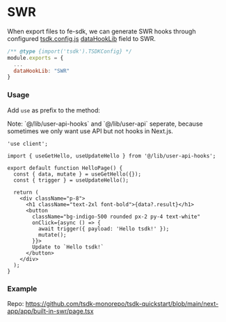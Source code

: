 
# SWR

When export files to fe-sdk, we can generate SWR hooks through configured [tsdk.config.js](./tsdk.config) [dataHookLib](./tsdk.config#datahooklib) field to SWR.

```js filename="tsdk.config.js" {4}
/** @type {import('tsdk').TSDKConfig} */
module.exports = {
  ...
  dataHookLib: "SWR"
}
```

### Usage

Add `use` as prefix to the method:

<Callout>
  Note: `@/lib/user-api-hooks` and `@/lib/user-api` seperate, because sometimes we only want use API but not hooks in Next.js.
</Callout>

```tsx
'use client';

import { useGetHello, useUpdateHello } from '@/lib/user-api-hooks';

export default function HelloPage() {
  const { data, mutate } = useGetHello({});
  const { trigger } = useUpdateHello();

  return (
    <div className="p-8">
      <h1 className="text-2xl font-bold">{data?.result}</h1>
      <button
        className="bg-indigo-500 rounded px-2 py-4 text-white"
        onClick={async () => {
          await trigger({ payload: 'Hello tsdk!' });
          mutate();
        }}>
        Update to `Hello tsdk!`
      </button>
    </div>
  );
}
```

### Example

Repo: https://github.com/tsdk-monorepo/tsdk-quickstart/blob/main/next-app/app/built-in-swr/page.tsx
